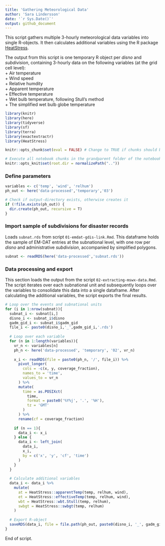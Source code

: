 ---
title: 'Gathering Meteorological Data'
author: 'Sara Lindersson'
date: '`r Sys.Date()`'
output: github_document
---

This script gathers multiple 3-hourly meteorological data variables into single R-objects. It then calculates additional variables using the R package [HeatStress](https://github.com/anacv/HeatStress).

The output from this script is one temporary R object per _disno_ and _subdivision_, containing 3-hourly data on the following variables (at the grid cell level):  
+ Air temperature  
+ Wind speed  
+ Relative humdity  
+ Apparent temperature  
+ Effective temperature  
+ Wet bulb temperature, following Stull's method  
+ The simplified wet bulb globe temperature

```{r libraries, warning=F, message=F, collapse=T}
library(knitr)
library(here)
library(tidyverse)
library(sf)
library(terra)
library(exactextractr)
library(HeatStress)
```

```{r prevent-run, include=F}
knitr::opts_chunk$set(eval = FALSE) # Change to TRUE if chunks should be run when document is knitted.
```

```{r setup, include=T}
# Execute all notebook chunks in the grandparent folder of the notebook
knitr::opts_knit$set(root.dir = normalizePath(".."))
```

### Define parameters
```{r parameters}
variables <- c('temp', 'wind', 'relhum')
ph_out <- here('data-processed','temporary','03')

# Check if output-directory exists, otherwise creates it
if (!file.exists(ph_out)) {
  dir.create(ph_out, recursive = T)
}
```

### Import sample of subdivisions for disaster records
Loads `subnat.rds` from script `01-emdat-gdis-link.Rmd`. This dataframe holds the sample of EM-DAT entries at the subnational level, with one row per _disno_ and administrative _subdivision_, accompanied by simplified polygons.
```{r load-subnat}
subnat <- readRDS(here('data-processed','subnat.rds'))
```

### Data processing and export
This section loads the output from the script `02-extracting-mswx-data.Rmd`. The script iterates over each subnational unit and subsequently loops over the variables to consolidate this data into a single dataframe. After calculating the additional variables, the script exports the final results.
```{r data-processing}
# Loop over the events and subnational units
for (i in 1:nrow(subnat)){
  subnat_i <- subnat[i,]
  disno_i <- subnat_i$disno
  gadm_gid_i <- subnat_i$gadm_gid
  file_i <- paste0(disno_i,'_',gadm_gid_i,'.rds')
  
  # Loop over each variable
  for (n in 1:length(variables)){
    vr_n <- variables[n]
    ph_n <- here('data-processed', 'temporary', '02', vr_n)
    
    x_i <- readRDS(file = paste0(ph_n, '/', file_i)) %>%
      pivot_longer(
        cols = -c(x, y, coverage_fraction),
        names_to = 'time',
        values_to = vr_n
      ) %>%
      mutate(
        time = as.POSIXct(
          time,
          format = paste0('%Y%j', '.', '%H'),
          tz = 'GMT'
        )
      ) %>%
      rename(cf = coverage_fraction)
    
    if (n == 1){
      data_i <- x_i
    } else {
      data_i <- left_join(
        data_i,
        x_i,
        by = c('x', 'y', 'cf', 'time')
      )
    }
  }
  
  # Calculate additional variables
  data_i <- data_i %>%
    mutate(
      at = HeatStress::apparentTemp(temp, relhum, wind),
      et = HeatStress::effectiveTemp(temp, relhum, wind),
      wbt = HeatStress::wbt.Stull(temp, relhum),
      swbgt = HeatStress::swbgt(temp, relhum)
    )
  
  # Export R-object
  saveRDS(data_i, file = file.path(ph_out, paste0(disno_i, '_', gadm_gid_i, '.rds')))
}
```
End of script.